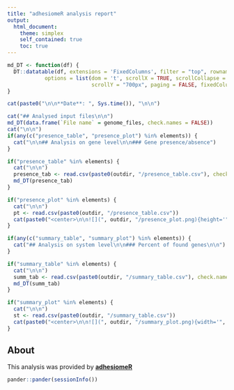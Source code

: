 ```yaml
---
title: "adhesiomeR analysis report"
output:
  html_document:
    theme: simplex
    self_contained: true
    toc: true
---
```


<style>
img {
    max-width: none;

    /* other options:
    max-width: 200%;
    max-width: 700px;
    max-width: 9in;
    max-width: 25cm;
    etc
    */
}
</style>

```r

md_DT <- function(df) {
  DT::datatable(df, extensions = 'FixedColumns', filter = "top", rownames = FALSE, style = "bootstrap",
            options = list(dom = 't', scrollX = TRUE, scrollCollapse = TRUE,
                           scrollY = "700px", paging = FALSE, fixedColumns = list(leftColumns = 1)))
}

cat(paste0("\n\n**Date**: ", Sys.time()), "\n\n")

cat("## Analysed input files\n\n")
md_DT(data.frame(`File name` = genome_files, check.names = FALSE))
cat("\n\n")
if(any(c("presence_table", "presence_plot") %in% elements)) {
  cat("\n\n## Analysis on gene level\n\n### Gene presence/absence")
}

if("presence_table" %in% elements) {
  cat("\n\n")
  presence_tab <- read.csv(paste0(outdir, "/presence_table.csv"), check.names = FALSE)
  md_DT(presence_tab)
}

if("presence_plot" %in% elements) {
  cat("\n\n")
  pt <- read.csv(paste0(outdir, "/presence_table.csv"))
  cat(paste0("<center>\n\n![](", outdir, "/presence_plot.png){height='", 200+5*ncol(pt),"px'}</center>"))
}

```

```r

if(any(c("summary_table", "summary_plot") %in% elements)) {
  cat("## Analysis on system level\n\n### Percent of found genes\n\n")
}

if("summary_table" %in% elements) {
  cat("\n\n")
  summ_tab <- read.csv(paste0(outdir, "/summary_table.csv"), check.names = FALSE)
  md_DT(summ_tab)
}

if("summary_plot" %in% elements) {
  cat("\n\n")
  st <- read.csv(paste0(outdir, "/summary_table.csv"))
  cat(paste0("<center>\n\n![](", outdir, "/summary_plot.png){width='", 300+8*ncol(st),"px'}\n</center>"))
}

```


## About

This analysis was provided by [**adhesiomeR**](https://github.com/ksidorczuk/adhesiomeR)

```r
pander::pander(sessionInfo())
```


